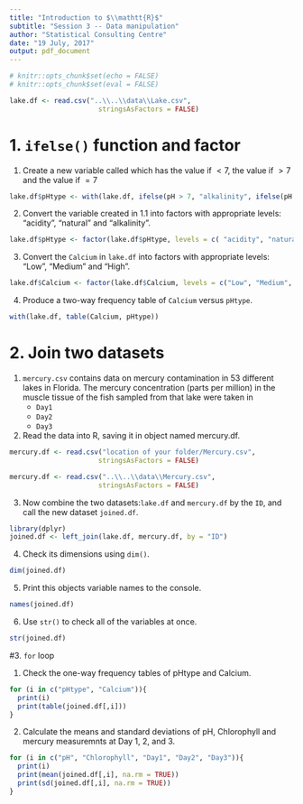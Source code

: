```yaml
---
title: "Introduction to $\\mathtt{R}$"
subtitle: "Session 3 -- Data manipulation"
author: "Statistical Consulting Centre"
date: "19 July, 2017"
output: pdf_document
---
```


```r
# knitr::opts_chunk$set(echo = FALSE)
# knitr::opts_chunk$set(eval = FALSE)

lake.df <- read.csv("..\\..\\data\\Lake.csv", 
                      stringsAsFactors = FALSE)

```

# 1. `ifelse()` function and factor

1. Create a new variable called \texttt{pHtype} which has the value \texttt{acidity} if \texttt{pH} $< 7$, the value \texttt{alkalinity} if \texttt{pH} $> 7$ and the value \texttt{natural} if \texttt{pH} $= 7$

```r
lake.df$pHtype <- with(lake.df, ifelse(pH > 7, "alkalinity", ifelse(pH < 7, "acidity", "natural")))

```
2. Convert the variable created in 1.1 into factors with appropriate levels:  "acidity", "natural" and "alkalinity".

```r
lake.df$pHtype <- factor(lake.df$pHtype, levels = c( "acidity", "natural", "alkalinity"))

```

3. Convert the `Calcium` in `lake.df` into factors with appropriate levels:  "Low", "Medium " and "High".

```r
lake.df$Calcium <- factor(lake.df$Calcium, levels = c("Low", "Medium", "High"))

```

4. Produce a two-way frequency table of `Calcium` versus `pHtype`.

```r
with(lake.df, table(Calcium, pHtype))


```


# 2. Join two datasets

1. `mercury.csv` contains data on mercury contamination in 53 different lakes in Florida. The mercury concentration (parts per million) in the muscle tissue of the fish sampled from that lake were taken in 
    - `Day1`
    - `Day2`    
    - `Day3`

2. Read the data into R, saving it in object named mercury.df.

```r
mercury.df <- read.csv("location of your folder/Mercury.csv", 
                      stringsAsFactors = FALSE)

```

```r
mercury.df <- read.csv("..\\..\\data\\Mercury.csv", 
                      stringsAsFactors = FALSE)
```


3. Now combine the two datasets:`lake.df` and `mercury.df` by the `ID`, and call the new dataset `joined.df`. 

```r
library(dplyr)
joined.df <- left_join(lake.df, mercury.df, by = "ID")
```

4. Check its dimensions using `dim()`.

```r
dim(joined.df)
```

5. Print this objects variable names to the console.

```r
names(joined.df)
```

6. Use `str()` to check all of the variables at once.

```r
str(joined.df)
```


#3. `for` loop

1. Check the one-way frequency tables of pHtype and Calcium.

```r
for (i in c("pHtype", "Calcium")){
  print(i)
  print(table(joined.df[,i]))
}
```


2. Calculate the means and standard deviations of pH, Chlorophyll and mercury measuremnts at Day 1, 2, and 3. 

```r
for (i in c("pH", "Chlorophyll", "Day1", "Day2", "Day3")){
  print(i)
  print(mean(joined.df[,i], na.rm = TRUE))
  print(sd(joined.df[,i], na.rm = TRUE))
}
```



